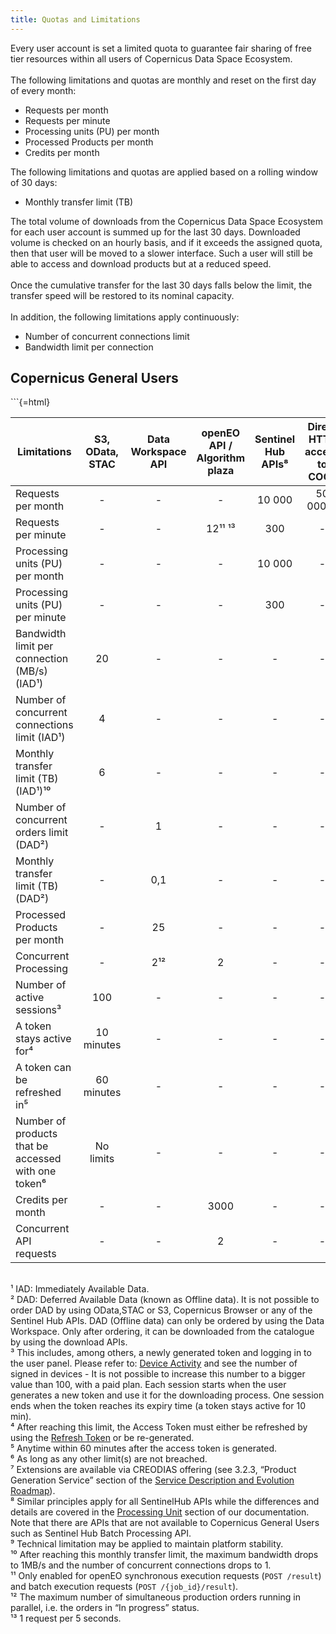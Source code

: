 ```yaml
---
title: Quotas and Limitations
---
```

```{=html}

Every user account is set a limited quota to guarantee fair sharing of free tier resources within all users of Copernicus Data Space Ecosystem.<br><br>

The following limitations and quotas are monthly and reset on the first day of every month:<br>
  <ul>
    <li>Requests per month</li>
    <li>Requests per minute</li>
    <li>Processing units (PU) per month</li>
    <li>Processed Products per month</li>
    <li>Credits per month</li>
  </ul>

The following limitations and quotas are applied based on a rolling window of 30 days:<br>
  <ul>
    <li>Monthly transfer limit (TB)</li>
  </ul>

The total volume of downloads from the Copernicus Data Space Ecosystem for each user account is summed up for the last 30 days. Downloaded volume is checked on an hourly basis, and if it exceeds the assigned quota, then that user will be moved to a slower interface. Such a user will still be able to access and download products but at a reduced speed.<br><br>

Once the cumulative transfer for the last 30 days falls below the limit, the transfer speed will be restored to its nominal capacity.<br><br>

In addition, the following limitations apply continuously:<br>
  <ul>
    <li>Number of concurrent connections limit</li>
    <li>Bandwidth limit per connection</li>
  </ul>

```
## Copernicus General Users

```{=html}

<div class="table-responsive">
  <table class="table-quotas">
    <thead>
      <tr>
        <th style="text-align: center; vertical-align: middle">Limitations</th>
        <th style="text-align: center; vertical-align: middle">S3, OData, STAC</th>
        <th style="text-align: center; vertical-align: middle">Data Workspace API</th>
        <th style="text-align: center; vertical-align: middle">openEO API / Algorithm plaza</th>
        <th style="text-align: center; vertical-align: middle">Sentinel Hub APIs⁸</th>
        <th style="text-align: center; vertical-align: middle">Direct HTTP access to COGs</th>
      </tr>
    </thead>
    <tbody>
      <tr>
        <td>Requests per month</td>
        <td style="text-align: center; vertical-align: middle">-</td>
        <td style="text-align: center; vertical-align: middle">-</td>
        <td style="text-align: center; vertical-align: middle">-</td>
        <td style="text-align: center; vertical-align: middle">10 000</td>
        <td style="text-align: center; vertical-align: middle">50 000⁷ ⁹</td>
      </tr>
      <tr>
        <td>Requests per minute</td>
        <td style="text-align: center; vertical-align: middle">-</td>
        <td style="text-align: center; vertical-align: middle">-</td>
        <td style="text-align: center; vertical-align: middle">12¹¹ ¹³</td>
        <td style="text-align: center; vertical-align: middle">300</td>
        <td style="text-align: center; vertical-align: middle">-</td>
      </tr>
      <tr>
        <td>Processing units (PU) per month</td>
        <td style="text-align: center; vertical-align: middle">-</td>
        <td style="text-align: center; vertical-align: middle">-</td>
        <td style="text-align: center; vertical-align: middle">-</td>        
        <td style="text-align: center; vertical-align: middle">10 000</td>
        <td style="text-align: center; vertical-align: middle">-</td>
      </tr>
      <tr>
        <td>Processing units (PU) per minute</td>
        <td style="text-align: center; vertical-align: middle">-</td>
        <td style="text-align: center; vertical-align: middle">-</td>
        <td style="text-align: center; vertical-align: middle">-</td>        
        <td style="text-align: center; vertical-align: middle">300</td>
        <td style="text-align: center; vertical-align: middle">-</td>
      </tr>
      <tr>
        <td>Bandwidth limit per connection (MB/s) (IAD¹)</td>
        <td style="text-align: center; vertical-align: middle">20</td>
        <td style="text-align: center; vertical-align: middle">-</td>
        <td style="text-align: center; vertical-align: middle">-</td>
        <td style="text-align: center; vertical-align: middle">-</td>
        <td style="text-align: center; vertical-align: middle">-</td>
      </tr>
      <tr>
        <td>Number of concurrent connections limit (IAD¹)</td>
        <td style="text-align: center; vertical-align: middle">4</td>
        <td style="text-align: center; vertical-align: middle">-</td>
        <td style="text-align: center; vertical-align: middle">-</td>
        <td style="text-align: center; vertical-align: middle">-</td>
        <td style="text-align: center; vertical-align: middle">-</td>
      </tr>
      <tr>
        <td>Monthly transfer limit (TB) (IAD¹)¹⁰</td>
        <td style="text-align: center; vertical-align: middle">6</td>
        <td style="text-align: center; vertical-align: middle">-</td>
        <td style="text-align: center; vertical-align: middle">-</td>
        <td style="text-align: center; vertical-align: middle">-</td>
        <td style="text-align: center; vertical-align: middle">-</td>
      </tr>
        <tr>
        <td>Number of concurrent orders limit (DAD²)</td>
        <td style="text-align: center; vertical-align: middle">-</td>
        <td style="text-align: center; vertical-align: middle">1</td>
        <td style="text-align: center; vertical-align: middle">-</td>
        <td style="text-align: center; vertical-align: middle">-</td>
        <td style="text-align: center; vertical-align: middle">-</td>
      </tr>
      <tr>
        <td>Monthly transfer limit (TB) (DAD²)</td>
        <td style="text-align: center; vertical-align: middle">-</td>
        <td style="text-align: center; vertical-align: middle">0,1</td>
        <td style="text-align: center; vertical-align: middle">-</td>
        <td style="text-align: center; vertical-align: middle">-</td>
        <td style="text-align: center; vertical-align: middle">-</td>  
      </tr>
      <tr>
        <td>Processed Products per month</td>
        <td style="text-align: center; vertical-align: middle">-</td>
        <td style="text-align: center; vertical-align: middle">25</td>
        <td style="text-align: center; vertical-align: middle">-</td>
        <td style="text-align: center; vertical-align: middle">-</td>
        <td style="text-align: center; vertical-align: middle">-</td>
      </tr>
      <tr>
        <td>Concurrent Processing</td>
        <td style="text-align: center; vertical-align: middle">-</td>
        <td style="text-align: center; vertical-align: middle">2¹²</td>
        <td style="text-align: center; vertical-align: middle">2</td>
        <td style="text-align: center; vertical-align: middle">-</td>
        <td style="text-align: center; vertical-align: middle">-</td>
      </tr>
      <tr>
        <td>Number of active sessions³</td>
        <td style="text-align: center; vertical-align: middle">100</td>
        <td style="text-align: center; vertical-align: middle">-</td>
        <td style="text-align: center; vertical-align: middle">-</td>
        <td style="text-align: center; vertical-align: middle">-</td>
        <td style="text-align: center; vertical-align: middle">-</td>
      </tr>
      <tr>
        <td>A token stays active for⁴</td>
        <td style="text-align: center; vertical-align: middle">10 minutes</td>
        <td style="text-align: center; vertical-align: middle">-</td>
        <td style="text-align: center; vertical-align: middle">-</td>
        <td style="text-align: center; vertical-align: middle">-</td>
        <td style="text-align: center; vertical-align: middle">-</td>
      </tr>
      <tr>
        <td>A token can be refreshed in⁵</td>
        <td style="text-align: center; vertical-align: middle">60 minutes</td>
        <td style="text-align: center; vertical-align: middle">-</td>
        <td style="text-align: center; vertical-align: middle">-</td>
        <td style="text-align: center; vertical-align: middle">-</td>
        <td style="text-align: center; vertical-align: middle">-</td>
      </tr>
        <tr>
        <td>Number of products that be accessed with one token⁶</td>
        <td style="text-align: center; vertical-align: middle">No limits</td>
        <td style="text-align: center; vertical-align: middle">-</td>
        <td style="text-align: center; vertical-align: middle">-</td>
        <td style="text-align: center; vertical-align: middle">-</td>
        <td style="text-align: center; vertical-align: middle">-</td>
      </tr>
        <tr>
        <td>Credits per month</td>
        <td style="text-align: center; vertical-align: middle">-</td>
        <td style="text-align: center; vertical-align: middle">-</td>
        <td style="text-align: center; vertical-align: middle">3000</td>
        <td style="text-align: center; vertical-align: middle">-</td>
        <td style="text-align: center; vertical-align: middle">-</td>
      </tr>
        <tr>
        <td>Concurrent API requests</td>
        <td style="text-align: center; vertical-align: middle">-</td>
        <td style="text-align: center; vertical-align: middle">-</td>
        <td style="text-align: center; vertical-align: middle">2</td>
        <td style="text-align: center; vertical-align: middle">-</td>
        <td style="text-align: center; vertical-align: middle">-</td>
      </tr>
    </tbody>
  </table>
</div>

  <br>
  ¹ IAD: Immediately Available Data. 
  <br>
  ² DAD: Deferred Available Data (known as Offline data). It is not possible to order DAD by using OData,STAC or S3, Copernicus Browser or any of the Sentinel Hub APIs. DAD (Offline data) can only be ordered by using the Data Workspace. Only after ordering, it can be downloaded from the catalogue by using the download APIs.
  <br>
  ³ This includes, among others, a newly generated token and logging in to the user panel. Please refer to: <a href= "https://identity.dataspace.copernicus.eu/auth/realms/CDSE/account/#/security/device-activity" target="_blank">Device Activity</a> and see the number of signed in devices  - It is not possible to increase this number to a bigger value than 100, with a paid plan. Each session starts when the user generates a new token and use it for the downloading process. One session ends when the token reaches its expiry time (a token stays active for 10 min).
  <br>
  ⁴ After reaching this limit, the Access Token must either be refreshed by using the <a href= "https://documentation.dataspace.copernicus.eu/APIs/OData.html#product-download" target="_blank">Refresh Token</a> or be re-generated. 
  <br>
  ⁵ Anytime within 60 minutes after the access token is generated.
  <br>
  ⁶ As long as any other limit(s) are not breached.
  <br>
  ⁷ Extensions are available via CREODIAS offering (see 3.2.3, "Product Generation Service" section of the <a href= "https://documentation.dataspace.copernicus.eu/Roadmap.html" target="_blank">Service Description and Evolution Roadmap</a>).
  <br>
  ⁸ Similar principles apply for all SentinelHub APIs while the differences and details are covered in the <a href= "https://documentation.dataspace.copernicus.eu/APIs/SentinelHub/Overview/ProcessingUnit.html" target="_blank">Processing Unit</a> section of our documentation. Note that there are APIs that are not available to Copernicus General Users such as Sentinel Hub Batch Processing API.
  <br>
  ⁹ Technical limitation may be applied to maintain platform stability.
  <br>
  ¹⁰ After reaching this monthly transfer limit, the maximum bandwidth drops to 1MB/s and the number of concurrent connections drops to 1.
  <br>
  ¹¹ Only enabled for openEO synchronous execution requests (`POST /result`) and batch execution requests (`POST /{job_id}/result`).
  <br>
  ¹² The maximum number of simultaneous
production orders running in parallel, i.e. the orders in “In progress” status.
  <br>
  ¹³ 1 request per 5 seconds.
  <br>

